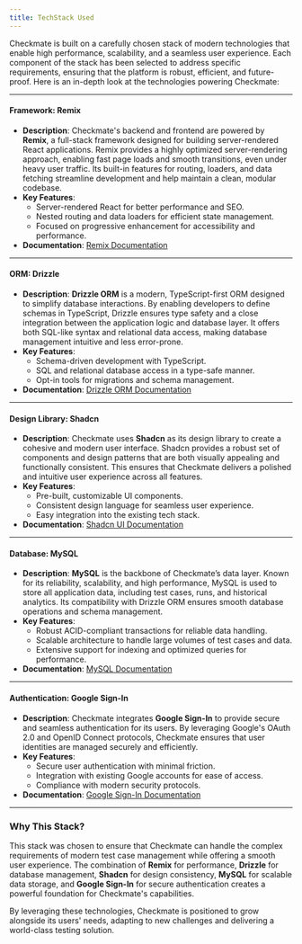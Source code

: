 ```yaml
---
title: TechStack Used
---
```


Checkmate is built on a carefully chosen stack of modern technologies that enable high performance, scalability, and a seamless user experience. Each component of the stack has been selected to address specific requirements, ensuring that the platform is robust, efficient, and future-proof. Here is an in-depth look at the technologies powering Checkmate:

---

#### **Framework**: Remix

- **Description**: Checkmate's backend and frontend are powered by **Remix**, a full-stack framework designed for building server-rendered React applications. Remix provides a highly optimized server-rendering approach, enabling fast page loads and smooth transitions, even under heavy user traffic. Its built-in features for routing, loaders, and data fetching streamline development and help maintain a clean, modular codebase.
- **Key Features**:
  - Server-rendered React for better performance and SEO.
  - Nested routing and data loaders for efficient state management.
  - Focused on progressive enhancement for accessibility and performance.
- **Documentation**: [Remix Documentation](https://remix.run/docs)

---

#### **ORM**: Drizzle

- **Description**: **Drizzle ORM** is a modern, TypeScript-first ORM designed to simplify database interactions. By enabling developers to define schemas in TypeScript, Drizzle ensures type safety and a close integration between the application logic and database layer. It offers both SQL-like syntax and relational data access, making database management intuitive and less error-prone.
- **Key Features**:
  - Schema-driven development with TypeScript.
  - SQL and relational database access in a type-safe manner.
  - Opt-in tools for migrations and schema management.
- **Documentation**: [Drizzle ORM Documentation](https://github.com/drizzle-team/drizzle-orm)

---

#### **Design Library**: Shadcn

- **Description**: Checkmate uses **Shadcn** as its design library to create a cohesive and modern user interface. Shadcn provides a robust set of components and design patterns that are both visually appealing and functionally consistent. This ensures that Checkmate delivers a polished and intuitive user experience across all features.
- **Key Features**:
  - Pre-built, customizable UI components.
  - Consistent design language for seamless user experience.
  - Easy integration into the existing tech stack.
- **Documentation**: [Shadcn UI Documentation](https://ui.shadcn.dev/)

---

#### **Database**: MySQL

- **Description**: **MySQL** is the backbone of Checkmate’s data layer. Known for its reliability, scalability, and high performance, MySQL is used to store all application data, including test cases, runs, and historical analytics. Its compatibility with Drizzle ORM ensures smooth database operations and schema management.
- **Key Features**:
  - Robust ACID-compliant transactions for reliable data handling.
  - Scalable architecture to handle large volumes of test cases and data.
  - Extensive support for indexing and optimized queries for performance.
- **Documentation**: [MySQL Documentation](https://dev.mysql.com/doc/)

---

#### **Authentication**: Google Sign-In

- **Description**: Checkmate integrates **Google Sign-In** to provide secure and seamless authentication for its users. By leveraging Google's OAuth 2.0 and OpenID Connect protocols, Checkmate ensures that user identities are managed securely and efficiently.
- **Key Features**:
  - Secure user authentication with minimal friction.
  - Integration with existing Google accounts for ease of access.
  - Compliance with modern security protocols.
- **Documentation**: [Google Sign-In Documentation](https://developers.google.com/identity)

---

### Why This Stack?

This stack was chosen to ensure that Checkmate can handle the complex requirements of modern test case management while offering a smooth user experience. The combination of **Remix** for performance, **Drizzle** for database management, **Shadcn** for design consistency, **MySQL** for scalable data storage, and **Google Sign-In** for secure authentication creates a powerful foundation for Checkmate's capabilities.

By leveraging these technologies, Checkmate is positioned to grow alongside its users' needs, adapting to new challenges and delivering a world-class testing solution.

